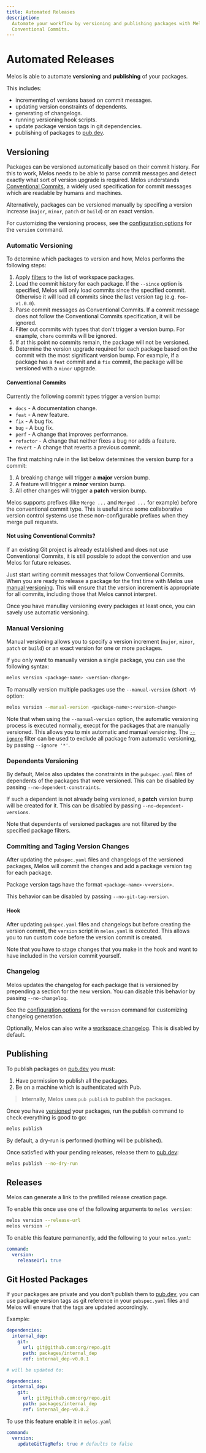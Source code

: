 ```yaml
---
title: Automated Releases
description:
  Automate your workflow by versioning and publishing packages with Melos and
  Conventional Commits.
---
```


# Automated Releases

Melos is able to automate **versioning** and **publishing** of your packages.

This includes:

- incrementing of versions based on commit messages.
- updating version constraints of dependents.
- generating of changelogs.
- running versioning hook scripts.
- update package version tags in git dependencies.
- publishing of packages to [pub.dev](https://pub.dev).

## Versioning

Packages can be versioned automatically based on their commit history. For this
to work, Melos needs to be able to parse commit messages and detect exactly what
sort of version upgrade is required. Melos understands
[Conventional Commits](https://www.conventionalcommits.org/en/v1.0.0/), a widely
used specification for commit messages which are readable by humans and
machines.

Alternatively, packages can be versioned manually by specifing a version
increase (`major`, `minor`, `patch` or `build`) or an exact version.

For customizing the versioning process, see the
[configuration options](/configuration/overview#commandversion) for the
`version` command.

### Automatic Versioning

To determine which packages to version and how, Melos performs the following
steps:

1. Apply [filters](/filters) to the list of workspace packages.
2. Load the commit history for each package. If the `--since` option is
   specified, Melos will only load commits since the specified commit. Otherwise
   it will load all commits since the last version tag (e.g. `foo-v1.0.0`).
3. Parse commit messages as Conventional Commits. If a commit message does not
   follow the Conventional Commits specification, it will be ignored.
4. Filter out commits with types that don't trigger a version bump. For example,
   `chore` commits will be ignored.
5. If at this point no commits remain, the package will not be versioned.
6. Determine the version upgrade required for each package based on the commit
   with the most significant version bump. For example, if a package has a
   `feat` commit and a `fix` commit, the package will be versioned with a
   `minor` upgrade.

#### Conventional Commits

Currently the following commit types trigger a version bump:

- `docs` - A documentation change.
- `feat` - A new feature.
- `fix` - A bug fix.
- `bug` - A bug fix.
- `perf` - A change that improves performance.
- `refactor` - A change that neither fixes a bug nor adds a feature.
- `revert` - A change that reverts a previous commit.

The first matching rule in the list below determines the version bump for a
commit:

1. A breaking change will trigger a **major** version bump.
2. A feature will trigger a **minor** version bump.
3. All other changes will trigger a **patch** version bump.

Melos supports prefixes (like `Merge ...` and `Merged ...` for example) before
the conventional commit type. This is useful since some collaborative version
control systems use these non-configurable prefixes when they merge pull
requests.

#### Not using Conventional Commits?

If an existing Git project is already established and does not use Conventional
Commits, it is still possible to adopt the convention and use Melos for future
releases.

Just start writing commit messages that follow Conventional Commits. When you
are ready to release a package for the first time with Melos use [manual
versioning](#manual-versioning). This will ensure that the version increment is
appropriate for all commits, including those that Melos cannot interpret.

Once you have manullay versioning every packages at least once, you can savely
use automatic versioning.

### Manual Versioning

Manual versioning allows you to specify a version increment (`major`, `minor`,
`patch` or `build`) or an exact version for one or more packages.

If you only want to manually version a single package, you can use the following
syntax:

```sh
melos version <package-name> <version-change>
```

To manually version multiple packages use the `--manual-version` (short `-V`)
option:

```sh
melos version --manual-version <package-name>:<version-change>
```

Note that when using the `--manual-version` option, the automatic versioning
process is executed normally, execpt for the packages that are manually
versioned. This allows you to mix automatic and manual versioning. The
[`--ignore`](/filters#--ignore) filter can be used to exclude all package from
automatic versioning, by passing `--ignore '*'`.

### Dependents Versioning

By default, Melos also updates the constraints in the `pubspec.yaml` files of
dependents of the packages that were versioned. This can be disabled by passing
`--no-dependent-constraints`.

If such a dependent is not already being versioned, a **patch** version bump
will be created for it. This can be disabled by passing
`--no-dependent-versions`.

Note that dependents of versioned packages are not filtered by the specified
package filters.

### Commiting and Taging Version Changes

After updating the `pubspec.yaml` files and changelogs of the versioned
packages, Melos will commit the changes and add a package version tag for each
package.

Package version tags have the format `<package-name>-v<version>`.

This behavior can be disabled by passing `--no-git-tag-version`.

#### Hook

After updating `pubspec.yaml` files and changelogs but before creating the
version commit, the `version` script in `melos.yaml` is executed. This allows
you to run custom code before the version commit is created.

Note that you have to stage changes that you make in the hook and want to have
included in the version commit yourself.

### Changelog

Melos updates the changelog for each package that is versioned by prepending a
section for the new version. You can disable this behavior by passing
`--no-changelog`.

See the [configuration options](/configuration/overview#commandversion) for the
`version` command for customizing changelog generation.

Optionally, Melos can also write a
[workspace changelog](/configuration/overview#commandversionworkspacechangelog).
This is disabled by default.

## Publishing

To publish packages on [pub.dev](https://pub.dev) you must:

1. Have permission to publish all the packages.
2. Be on a machine which is authenticated with Pub.

> Internally, Melos uses `pub publish` to publish the packages.

Once you have [versioned](/guides/automated-releases#versioning) your packages,
run the publish command to check everything is good to go:

```sh
melos publish
```

By default, a dry-run is performed (nothing will be published).

Once satisfied with your pending releases, release them to
[pub.dev](https://pub.dev):

```sh
melos publish --no-dry-run
```

## Releases

Melos can generate a link to the prefilled release creation page.

To enable this once use one of the following arguments to `melos version`:

```sh
melos version --release-url
melos version -r
```

To enable this feature permanently, add the following to your `melos.yaml`:

```yaml
command:
  version:
    releaseUrl: true
```

## Git Hosted Packages

If your packages are private and you don't publish them to
[pub.dev](https://pub.dev), you can use package version tags as git reference in
your `pubspec.yaml` files and Melos will ensure that the tags are updated
accordingly.

Example:

```yaml
dependencies:
  internal_dep:
    git:
      url: git@github.com:org/repo.git
      path: packages/internal_dep
      ref: internal_dep-v0.0.1

# will be updated to:

dependencies:
  internal_dep:
    git:
      url: git@github.com:org/repo.git
      path: packages/internal_dep
      ref: internal_dep-v0.0.2
```

To use this feature enable it in `melos.yaml`

```yaml
command:
  version:
    updateGitTagRefs: true # defaults to false
```
